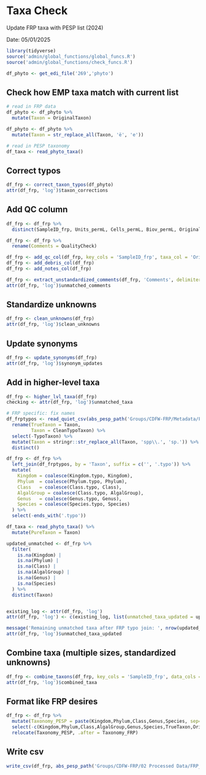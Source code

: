 # Taxa Check
Update FRP taxa with PESP list (2024)

Date: 05/01/2025

```r
library(tidyverse)
source('admin/global_functions/global_funcs.R')
source('admin/global_functions/check_funcs.R')
```

```r
df_phyto <- get_edi_file('269','phyto')
```

## Check how EMP taxa match with current list
```r
# read in FRP data
df_phyto <- df_phyto %>%
  mutate(Taxon = OriginalTaxon)

df_phyto <- df_phyto %>%
  mutate(Taxon = str_replace_all(Taxon, 'ë', 'e'))

# read in PESP taxonomy
df_taxa <- read_phyto_taxa()
```

## Correct typos
```r
df_frp <- correct_taxon_typos(df_phyto)
attr(df_frp, 'log')$taxon_corrections
```

## Add QC column
```r
df_frp <- df_frp %>%
  distinct(SampleID_frp, Units_permL, Cells_permL, Biov_permL, OriginalTaxon, .keep_all = TRUE)

df_frp <- df_frp %>%
  rename(Comments = QualityCheck)

df_frp <- add_qc_col(df_frp, key_cols = 'SampleID_frp', taxa_col = 'OriginalTaxon')
df_frp <- add_debris_col(df_frp)
df_frp <- add_notes_col(df_frp)

df_frp <- extract_unstandardized_comments(df_frp, 'Comments', delimiter = '. ')
attr(df_frp, 'log')$unmatched_comments
```

## Standardize unknowns
```r
df_frp <- clean_unknowns(df_frp)
attr(df_frp, 'log')$clean_unknowns
```

## Update synonyms
```r
df_frp <- update_synonyms(df_frp)
attr(df_frp, 'log')$synonym_updates
```

## Add in higher-level taxa
```r
df_frp <- higher_lvl_taxa(df_frp)
checking <- attr(df_frp, 'log')$unmatched_taxa

# FRP specific: fix names
df_frptypos <- read_quiet_csv(abs_pesp_path('Groups/CDFW-FRP/Metadata/FRP_taxatypos.csv')) %>%
  rename(TrueTaxon = Taxon,
         Taxon = CleanTypoTaxon) %>%
  select(-TypoTaxon) %>%
  mutate(Taxon = stringr::str_replace_all(Taxon, 'spp\\.', 'sp.')) %>%
  distinct()

df_frp <- df_frp %>%
  left_join(df_frptypos, by = 'Taxon', suffix = c('', '.typo')) %>%
  mutate(
    Kingdom = coalesce(Kingdom.typo, Kingdom),
    Phylum  = coalesce(Phylum.typo, Phylum),
    Class   = coalesce(Class.typo, Class),
    AlgalGroup = coalesce(Class.typo, AlgalGroup),
    Genus   = coalesce(Genus.typo, Genus),
    Species = coalesce(Species.typo, Species)
  ) %>%
  select(-ends_with('.typo')) 

df_taxa <- read_phyto_taxa() %>%
  mutate(PureTaxon = Taxon)

updated_unmatched <- df_frp %>%
  filter(
    is.na(Kingdom) |
    is.na(Phylum) |
    is.na(Class) |
    is.na(AlgalGroup) |
    is.na(Genus) |
    is.na(Species)
  ) %>%
  distinct(Taxon)


existing_log <- attr(df_frp, 'log')
attr(df_frp, 'log') <- c(existing_log, list(unmatched_taxa_updated = updated_unmatched))

message('Remaining unmatched taxa after FRP typo join: ', nrow(updated_unmatched))
attr(df_frp, 'log')$unmatched_taxa_updated
```

## Combine taxa (multiple sizes, standardized unknowns)
```r
df_frp <- combine_taxons(df_frp, key_cols = 'SampleID_frp', data_cols = c('Biov_permL', 'Units_permL', 'Cells_permL'))
attr(df_frp, 'log')$combined_taxa
```

## Format like FRP desires
```r
df_frp <- df_frp %>%
  mutate(Taxonomy_PESP = paste(Kingdom,Phylum,Class,Genus,Species, sep='/')) %>%
  select(-c(Kingdom,Phylum,Class,AlgalGroup,Genus,Species,TrueTaxon,OrigTaxon,Taxonomy_EMP,Taxon)) %>%
  relocate(Taxonomy_PESP, .after = Taxonomy_FRP)
```

## Write csv
```r
write_csv(df_frp, abs_pesp_path('Groups/CDFW-FRP/02 Processed Data/FRP_PESP_updated.csv'), na = '')
```

